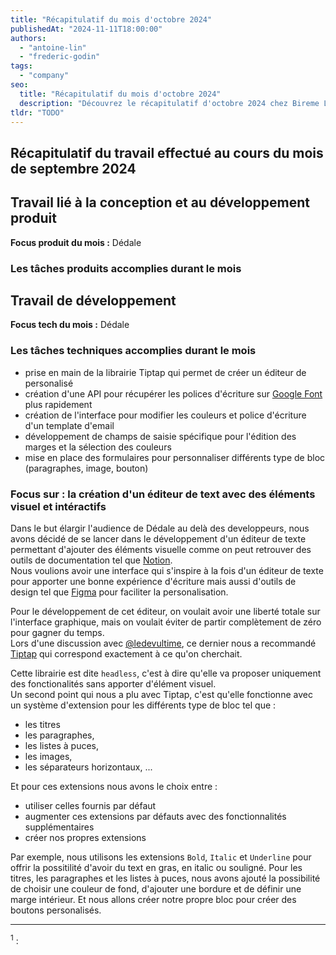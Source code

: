 ```yaml
---
title: "Récapitulatif du mois d'octobre 2024"
publishedAt: "2024-11-11T18:00:00"
authors:
  - "antoine-lin"
  - "frederic-godin"
tags:
  - "company"
seo:
  title: "Récapitulatif du mois d'octobre 2024"
  description: "Découvrez le récapitulatif d'octobre 2024 chez Bireme Lab : TODO"
tldr: "TODO"
---
```


## Récapitulatif du travail effectué au cours du mois de septembre 2024

## Travail lié à la conception et au développement produit

**Focus produit du mois :** Dédale

### Les tâches produits accomplies durant le mois

## Travail de développement

**Focus tech du mois :** Dédale

### Les tâches techniques accomplies durant le mois

- prise en main de la librairie Tiptap qui permet de créer un éditeur de personalisé
- création d'une API pour récupérer les polices d'écriture sur [Google Font](https://fonts.google.com/) plus rapidement
- création de l'interface pour modifier les couleurs et police d'écriture d'un template d'email
- développement de champs de saisie spécifique pour l'édition des marges et la sélection des couleurs
- mise en place des formulaires pour personnaliser différents type de bloc (paragraphes, image, bouton)

### Focus sur : la création d'un éditeur de text avec des éléments visuel et intéractifs

Dans le but élargir l'audience de Dédale au delà des developpeurs, nous avons décidé de se lancer dans le développement d'un éditeur de texte permettant d'ajouter des éléments visuelle comme on peut retrouver des outils de documentation tel que [Notion](https://www.notion.so/).  
Nous voulions avoir une interface qui s'inspire à la fois d'un éditeur de texte pour apporter une bonne expérience d'écriture mais aussi d'outils de design tel que [Figma](https://www.figma.com/) pour faciliter la personalisation.  

Pour le développement de cet éditeur, on voulait avoir une liberté totale sur l'interface graphique, mais on voulait éviter de partir complètement de zéro pour gagner du temps.  
Lors d'une discussion avec [@ledevultime](https://x.com/ledevultime), ce dernier nous a recommandé [Tiptap](https://tiptap.dev/) qui correspond exactement à ce qu'on cherchait.  

Cette librairie est dite `headless`, c'est à dire qu'elle va proposer uniquement des fonctionalités sans apporter d'élément visuel.  
Un second point qui nous a plu avec Tiptap, c'est qu'elle fonctionne avec un système d'extension pour les différents type de bloc tel que :
- les titres
- les paragraphes,
- les listes à puces,
- les images,
- les séparateurs horizontaux, ...

Et pour ces extensions nous avons le choix entre :
- utiliser celles fournis par défaut
- augmenter ces extensions par défauts avec des fonctionnalités supplémentaires
- créer nos propres extensions

Par exemple, nous utilisons les extensions `Bold`, `Italic` et `Underline` pour offrir la possitilité d'avoir du text en gras, en italic ou souligné.
Pour les titres, les paragraphes et les listes à puces, nous avons ajouté la possibilité de choisir une couleur de fond, d'ajouter une bordure et de définir une marge intérieur.
Et nous allons créer notre propre bloc pour créer des boutons personalisés.


---

<sup>1</sup> : 
